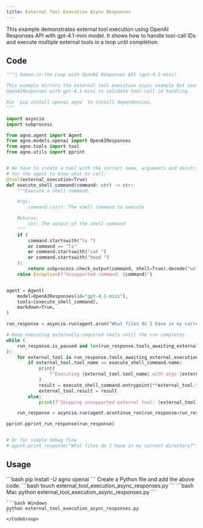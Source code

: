 ```yaml
---
title: External Tool Execution Async Responses
---
```


This example demonstrates external tool execution using OpenAI Responses API with gpt-4.1-mini model. It shows how to handle tool-call IDs and execute multiple external tools in a loop until completion.

## Code

```python cookbook/agents/human_in_the_loop/external_tool_execution_async_responses.py
"""🤝 Human-in-the-Loop with OpenAI Responses API (gpt-4.1-mini)

This example mirrors the external tool execution async example but uses
OpenAIResponses with gpt-4.1-mini to validate tool-call id handling.

Run `pip install openai agno` to install dependencies.
"""

import asyncio
import subprocess

from agno.agent import Agent
from agno.models.openai import OpenAIResponses
from agno.tools import tool
from agno.utils import pprint


# We have to create a tool with the correct name, arguments and docstring
# for the agent to know what to call.
@tool(external_execution=True)
def execute_shell_command(command: str) -> str:
    """Execute a shell command.

    Args:
        command (str): The shell command to execute

    Returns:
        str: The output of the shell command
    """
    if (
        command.startswith("ls ")
        or command == "ls"
        or command.startswith("cat ")
        or command.startswith("head ")
    ):
        return subprocess.check_output(command, shell=True).decode("utf-8")
    raise Exception(f"Unsupported command: {command}")


agent = Agent(
    model=OpenAIResponses(id="gpt-4.1-mini"),
    tools=[execute_shell_command],
    markdown=True,
)

run_response = asyncio.run(agent.arun("What files do I have in my current directory?"))

# Keep executing externally-required tools until the run completes
while (
    run_response.is_paused and len(run_response.tools_awaiting_external_execution) > 0
):
    for external_tool in run_response.tools_awaiting_external_execution:
        if external_tool.tool_name == execute_shell_command.name:
            print(
                f"Executing {external_tool.tool_name} with args {external_tool.tool_args} externally"
            )
            result = execute_shell_command.entrypoint(**external_tool.tool_args)
            external_tool.result = result
        else:
            print(f"Skipping unsupported external tool: {external_tool.tool_name}")

    run_response = asyncio.run(agent.acontinue_run(run_response=run_response))

pprint.pprint_run_response(run_response)


# Or for simple debug flow
# agent.print_response("What files do I have in my current directory?")
```

## Usage

<Steps>
  <Snippet file="create-venv-step.mdx" />

  <Step title="Install libraries">
    ```bash
    pip install -U agno openai
    ```
  </Step>

  <Snippet file="export-openai-api.mdx" />

  <Step title="Create a Python file">
    Create a Python file and add the above code.
    ```bash
    touch external_tool_execution_async_responses.py
    ```
  </Step>

  <Step title="Run Agent">
    <CodeGroup>
    ```bash Mac
    python external_tool_execution_async_responses.py
    ```
    
    ```bash Windows  
    python external_tool_execution_async_responses.py
    ```
    </CodeGroup>
  </Step>

  <Snippet file="find-all-cookbooks.mdx" />
</Steps>